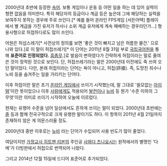 2000년대 초반에 등장한 [[속어]]. 보통 게임이나 운동 등 어떤 일을 하는 데 있어 실력이 형편 없음을 의미한다. 특히 해당자의 등급이나 계급 등은 높은데 그에 해당하는 실력을 보여주지 못하는 경우에 주로 쓰인다.[* 예를 들어 온라인 FPS게임 [서든어택] 플레이에서 별 계급을 가진 유저가 하사나 소위 계급 유저에게 계속 패배하는 경우라던가...] 형용사형으로 허접하다로도 많이 쓰인다.


어원은 허섭스레기[* 사전상의 정의를 보면 '좋은 것이 빠지고 남은 허름한 물건.' 으로 나와 있다.]로 이 말이 허접쓰레기[* 이 단어는 2011년 8월 31일 부로 [[국립국어원]]을 통해 '''표준어로 인정되었다.''' [[흠좀무]].]로 발음이 변하였다가 간략하게 허접이라는 말로 줄여쓴 것이 정착된 것으로 보인다. 단, 허접쓰레기라는 말은 2000년대 이전에도 죽 쓰여 오던 말이었다. 
다만, 본래 허접이라는 단어는 욕이 아니고, 허접(許接). 즉, 도망친 죄수나 노비 등을 숨겨주는 일을 가리키는 단어다.

이후 허접이란 말은 초기 [[온라인 게임]]에서 쓰이기 시작했는데, 말 그대로 '쓸모없는 [[아이템]]'이란 뜻이었으나 이후 [[사람]]에게도 적용되어 [[발컨]]이나 [[뉴비]] 등 뭔가 '수준 이하의 그 무엇'이란 의미로 쓰이기 시작하여 오늘에 이르렀다. 

현재는 유행어 수준을 넘어 일상에서도 흔하게 쓰이는 말이 되었다. 2000년대 초반에는 [[즐]] 등과 함께 전국구적으로 크게 유행한 말이기도 하다. 이 항목이 2011년 4월 21일까지 존재하지 않은 게 의문스러울 정도.

2000년대 중반 이후로는 [[뉴비]] 라는 단어가 수입되어 사용 빈도가 많이 줄었다.

여담이지만 [[가정교사 히트맨 리본]]의 주인공 [[사와다 츠나요시]]는 원작에서의 별명인 '다메'가 더빙판에서 허접으로 번역되어 나왔다.

그리고 2014년 12월 15일에 드디어 표준어로 추가되었다.
